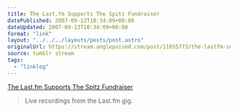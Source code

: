 ```yaml
---
title: The Last.fm Supports The Spitz Fundraiser
datePublished: 2007-09-13T10:34:09+00:00
dateUpdated: 2007-09-13T10:34:09+00:00
format: "link"
layout: "../../../layouts/posts/post.astro"
originalUrl: https://stream.anglepoised.com/post/11655773/the-lastfm-supports-the-spitz-fundraiser
source: tumblr stream
tags:
  - "linklog"
---
```


[The Last.fm Supports The Spitz Fundraiser][1]

> Live recordings from the Last.fm gig.

[1]: http://www.last.fm/music/Various+Artists/The+Last.fm+Supports+The+Spitz+Fundraiser

